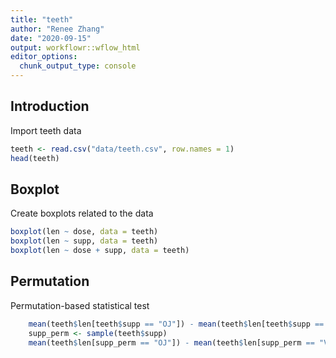 ```yaml
---
title: "teeth"
author: "Renee Zhang"
date: "2020-09-15"
output: workflowr::wflow_html
editor_options:
  chunk_output_type: console
---
```


## Introduction

Import teeth data

```r
teeth <- read.csv("data/teeth.csv", row.names = 1)
head(teeth)
```

## Boxplot

Create boxplots related to the data

```r
boxplot(len ~ dose, data = teeth)
boxplot(len ~ supp, data = teeth)
boxplot(len ~ dose + supp, data = teeth)
```

## Permutation

Permutation-based statistical test

```r
    mean(teeth$len[teeth$supp == "OJ"]) - mean(teeth$len[teeth$supp == "VC"])
    supp_perm <- sample(teeth$supp)
    mean(teeth$len[supp_perm == "OJ"]) - mean(teeth$len[supp_perm == "VC"])
```

